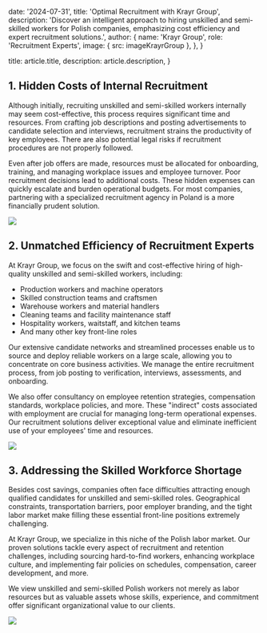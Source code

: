 
  date: '2024-07-31',
  title: 'Optimal Recruitment with Krayr Group',
  description:
    'Discover an intelligent approach to hiring unskilled and semi-skilled workers for Polish companies, emphasizing cost efficiency and expert recruitment solutions.',
  author: {
    name: 'Krayr Group',
    role: 'Recruitment Experts',
    image: { src: imageKrayrGroup },
  },
}

  title: article.title,
  description: article.description,
}

## 1. Hidden Costs of Internal Recruitment

Although initially, recruiting unskilled and semi-skilled workers internally may seem cost-effective, this process requires significant time and resources. From crafting job descriptions and posting advertisements to candidate selection and interviews, recruitment strains the productivity of key employees. There are also potential legal risks if recruitment procedures are not properly followed.

Even after job offers are made, resources must be allocated for onboarding, training, and managing workplace issues and employee turnover. Poor recruitment decisions lead to additional costs. These hidden expenses can quickly escalate and burden operational budgets. For most companies, partnering with a specialized recruitment agency in Poland is a more financially prudent solution.

![](./everyday-english.jpg)

## 2. Unmatched Efficiency of Recruitment Experts

At Krayr Group, we focus on the swift and cost-effective hiring of high-quality unskilled and semi-skilled workers, including:
- Production workers and machine operators
- Skilled construction teams and craftsmen
- Warehouse workers and material handlers
- Cleaning teams and facility maintenance staff
- Hospitality workers, waitstaff, and kitchen teams
- And many other key front-line roles

Our extensive candidate networks and streamlined processes enable us to source and deploy reliable workers on a large scale, allowing you to concentrate on core business activities. We manage the entire recruitment process, from job posting to verification, interviews, assessments, and onboarding.

We also offer consultancy on employee retention strategies, compensation standards, workplace policies, and more. These "indirect" costs associated with employment are crucial for managing long-term operational expenses. Our recruitment solutions deliver exceptional value and eliminate inefficient use of your employees' time and resources.

![](./typewriter.jpg)

## 3. Addressing the Skilled Workforce Shortage

Besides cost savings, companies often face difficulties attracting enough qualified candidates for unskilled and semi-skilled roles. Geographical constraints, transportation barriers, poor employer branding, and the tight labor market make filling these essential front-line positions extremely challenging.

At Krayr Group, we specialize in this niche of the Polish labor market. Our proven solutions tackle every aspect of recruitment and retention challenges, including sourcing hard-to-find workers, enhancing workplace culture, and implementing fair policies on schedules, compensation, career development, and more.

We view unskilled and semi-skilled Polish workers not merely as labor resources but as valuable assets whose skills, experience, and commitment offer significant organizational value to our clients.

![](./magnifying-glass.jpg)
```